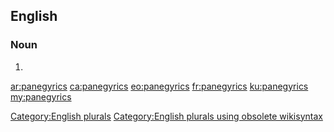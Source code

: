 ==English==

===Noun===
{{head|en}}

# {{plural of|panegyric}}

[[Category:English plurals]][[Category:English plurals using obsolete wikisyntax]]

[[ar:panegyrics]]
[[ca:panegyrics]]
[[eo:panegyrics]]
[[fr:panegyrics]]
[[ku:panegyrics]]
[[my:panegyrics]]